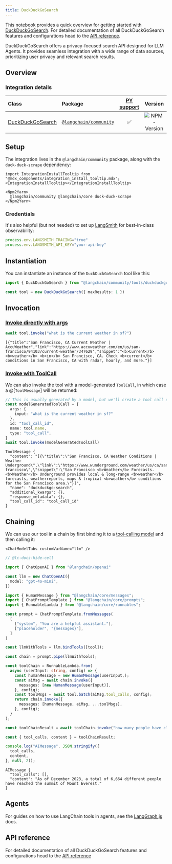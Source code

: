 ```yaml
---
title: DuckDuckGoSearch
---
```


This notebook provides a quick overview for getting started with [DuckDuckGoSearch](/oss/integrations/tools/). For detailed documentation of all DuckDuckGoSearch features and configurations head to the [API reference](https://api.js.langchain.com/classes/langchain_community_tools_duckduckgo_search.DuckDuckGoSearch.html).

DuckDuckGoSearch offers a privacy-focused search API designed for LLM Agents. It provides seamless integration with a wide range of data sources, prioritizing user privacy and relevant search results.

## Overview

### Integration details

| Class | Package | [PY support](https://python.langchain.com/docs/integrations/tools/ddg/) | Version |
| :--- | :--- | :---: | :---: |
| [DuckDuckGoSearch](https://api.js.langchain.com/classes/langchain_community_tools_duckduckgo_search.DuckDuckGoSearch.html) | [`@langchain/community`](https://www.npmjs.com/package/@langchain/community) | ✅ |  ![NPM - Version](https://img.shields.io/npm/v/@langchain/community?style=flat-square&label=%20&) |

## Setup

The integration lives in the `@langchain/community` package, along with the `duck-duck-scrape` dependency:

```{=mdx}
import IntegrationInstallTooltip from "@mdx_components/integration_install_tooltip.mdx";
<IntegrationInstallTooltip></IntegrationInstallTooltip>

<Npm2Yarn>
  @langchain/community @langchain/core duck-duck-scrape
</Npm2Yarn>
```

### Credentials

It's also helpful (but not needed) to set up [LangSmith](https://smith.langchain.com/) for best-in-class observability:

```typescript
process.env.LANGSMITH_TRACING="true"
process.env.LANGSMITH_API_KEY="your-api-key"
```

## Instantiation

You can instantiate an instance of the `DuckDuckGoSearch` tool like this:

```typescript
import { DuckDuckGoSearch } from "@langchain/community/tools/duckduckgo_search"

const tool = new DuckDuckGoSearch({ maxResults: 1 })
```

## Invocation

### [Invoke directly with args](/oss/langchain/tools)

```typescript
await tool.invoke("what is the current weather in sf?")
```

```output
[{"title":"San Francisco, CA Current Weather | AccuWeather","link":"https://www.accuweather.com/en/us/san-francisco/94103/current-weather/347629","snippet":"<b>Current</b> <b>weather</b> <b>in</b> San Francisco, CA. Check <b>current</b> conditions in San Francisco, CA with radar, hourly, and more."}]
```

### [Invoke with ToolCall](/oss/langchain/tools)

We can also invoke the tool with a model-generated `ToolCall`, in which case a @[`ToolMessage`] will be returned:

```typescript
// This is usually generated by a model, but we'll create a tool call directly for demo purposes.
const modelGeneratedToolCall = {
  args: {
    input: "what is the current weather in sf?"
  },
  id: "tool_call_id",
  name: tool.name,
  type: "tool_call",
}
await tool.invoke(modelGeneratedToolCall)
```

```output
ToolMessage {
  "content": "[{\"title\":\"San Francisco, CA Weather Conditions | Weather Underground\",\"link\":\"https://www.wunderground.com/weather/us/ca/san-francisco\",\"snippet\":\"San Francisco <b>Weather</b> Forecasts. <b>Weather</b> Underground provides local & long-range <b>weather</b> forecasts, weatherreports, maps & tropical <b>weather</b> conditions for the San Francisco area.\"}]",
  "name": "duckduckgo-search",
  "additional_kwargs": {},
  "response_metadata": {},
  "tool_call_id": "tool_call_id"
}
```

## Chaining

We can use our tool in a chain by first binding it to a [tool-calling model](/oss/langchain/tools/) and then calling it:

```{=mdx}
<ChatModelTabs customVarName="llm" />
```

```typescript
// @lc-docs-hide-cell

import { ChatOpenAI } from "@langchain/openai"

const llm = new ChatOpenAI({
  model: "gpt-4o-mini",
})
```

```typescript
import { HumanMessage } from "@langchain/core/messages";
import { ChatPromptTemplate } from "@langchain/core/prompts";
import { RunnableLambda } from "@langchain/core/runnables";

const prompt = ChatPromptTemplate.fromMessages(
  [
    ["system", "You are a helpful assistant."],
    ["placeholder", "{messages}"],
  ]
)

const llmWithTools = llm.bindTools([tool]);

const chain = prompt.pipe(llmWithTools);

const toolChain = RunnableLambda.from(
  async (userInput: string, config) => {
    const humanMessage = new HumanMessage(userInput,);
    const aiMsg = await chain.invoke({
      messages: [new HumanMessage(userInput)],
    }, config);
    const toolMsgs = await tool.batch(aiMsg.tool_calls, config);
    return chain.invoke({
      messages: [humanMessage, aiMsg, ...toolMsgs],
    }, config);
  }
);

const toolChainResult = await toolChain.invoke("how many people have climbed mount everest?");
```

```typescript
const { tool_calls, content } = toolChainResult;

console.log("AIMessage", JSON.stringify({
  tool_calls,
  content,
}, null, 2));
```

```output
AIMessage {
  "tool_calls": [],
  "content": "As of December 2023, a total of 6,664 different people have reached the summit of Mount Everest."
}
```

## Agents

For guides on how to use LangChain tools in agents, see the [LangGraph.js](https://langchain-ai.github.io/langgraphjs/) docs.

## API reference

For detailed documentation of all DuckDuckGoSearch features and configurations head to the [API reference](https://api.js.langchain.com/classes/langchain_community_tools_duckduckgo_search.DuckDuckGoSearch.html)
